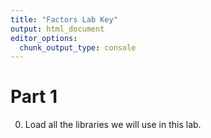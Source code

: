 ```yaml
---
title: "Factors Lab Key"
output: html_document
editor_options: 
  chunk_output_type: console
---
```


# Part 1

0. Load all the libraries we will use in this lab. 

```r

```
